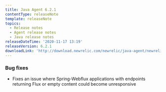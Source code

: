 ```yaml
---
title: Java Agent 6.2.1
contentType: releaseNote
template: releaseNote
topics:
  - Release notes
  - Agent release notes
  - Java release notes
releaseDateTime: '2020-11-17 13:19'
releaseVersion: 6.2.1
downloadLink: 'http://download.newrelic.com/newrelic/java-agent/newrelic-agent/6.2.1/'
---
```


### Bug fixes

* Fixes an issue where Spring-Webflux applications with endpoints returning Flux or empty content could become unresponsive
